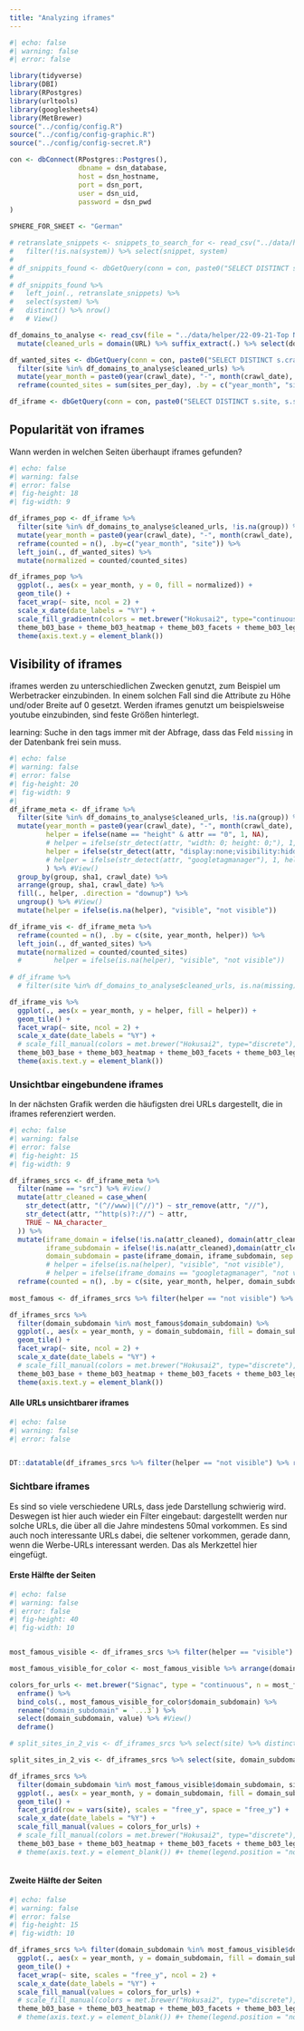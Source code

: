```yaml
---
title: "Analyzing iframes"
---
```


```r
#| echo: false
#| warning: false
#| error: false

library(tidyverse)
library(DBI)
library(RPostgres)
library(urltools)
library(googlesheets4)
library(MetBrewer)
source("../config/config.R")
source("../config/config-graphic.R")
source("../config/config-secret.R")

con <- dbConnect(RPostgres::Postgres(), 
                 dbname = dsn_database,
                 host = dsn_hostname, 
                 port = dsn_port,
                 user = dsn_uid, 
                 password = dsn_pwd
)

SPHERE_FOR_SHEET <- "German"

# retranslate_snippets <- snippets_to_search_for <- read_csv("../data/helper/23-01-13-Commenting-system-detection-patterns.csv") %>%   select("system" = `Commenting system`, "snippet" = Snippet) %>% 
#   filter(!is.na(system)) %>% select(snippet, system)
# 
# df_snippits_found <- dbGetQuery(conn = con, paste0("SELECT DISTINCT s.snippet, COUNT(s.snippet) as snippets_counted FROM snippets_2 s WHERE s.detected = 1 GROUP BY s.snippet "))
# 
# df_snippits_found %>% 
#   left_join(., retranslate_snippets) %>% 
#   select(system) %>% 
#   distinct() %>% nrow()
#   # View()

df_domains_to_analyse <- read_csv(file = "../data/helper/22-09-21-Top News Websites [AU - public].xlsx - German news.csv") %>% 
  mutate(cleaned_urls = domain(URL) %>% suffix_extract(.) %>% select(domain) %>% pull(.),)

df_wanted_sites <- dbGetQuery(conn = con, paste0("SELECT DISTINCT s.crawl_date, s.site, COUNT(s.sha1) as sites_per_day FROM sites s GROUP BY (s.crawl_date, s.site)")) %>% 
  filter(site %in% df_domains_to_analyse$cleaned_urls) %>% 
  mutate(year_month = paste0(year(crawl_date), "-", month(crawl_date), "-01") %>% ymd()) %>% #View()
  reframe(counted_sites = sum(sites_per_day), .by = c("year_month", "site"))

df_iframe <- dbGetQuery(conn = con, paste0("SELECT DISTINCT s.site, s.sha1, s.crawl_date, t.tag, t.name, t.attr, t.group, t.sphere, t.missing FROM sites s INNER JOIN tags_2 t ON s.sha1 = t.site WHERE t.tag ='iframe' AND t.missing IS NULL AND t.sphere = '", SPHERE_FOR_SHEET, "'"))

```

## Popularität von iframes

Wann werden in welchen Seiten überhaupt iframes gefunden?

```r
#| echo: false
#| warning: false
#| error: false
#| fig-height: 18
#| fig-width: 9

df_iframes_pop <- df_iframe %>% 
  filter(site %in% df_domains_to_analyse$cleaned_urls, !is.na(group)) %>% 
  mutate(year_month = paste0(year(crawl_date), "-", month(crawl_date), "-01") %>% ymd()) %>% #View()
  reframe(counted = n(), .by=c("year_month", "site")) %>% 
  left_join(., df_wanted_sites) %>% 
  mutate(normalized = counted/counted_sites)

df_iframes_pop %>% 
  ggplot(., aes(x = year_month, y = 0, fill = normalized)) +
  geom_tile() +
  facet_wrap(~ site, ncol = 2) +
  scale_x_date(date_labels = "%Y") +
  scale_fill_gradientn(colors = met.brewer("Hokusai2", type="continuous"), na.value = "grey90", name = "number of snippets found per site of domain and month" ) +
  theme_b03_base + theme_b03_heatmap + theme_b03_facets + theme_b03_legend_discrete + theme_b03_panel_spacing +
  theme(axis.text.y = element_blank())

```

## Visibility of iframes

iframes werden zu unterschiedlichen Zwecken genutzt, zum Beispiel um Werbetracker einzubinden. In einem solchen Fall sind die Attribute zu Höhe und/oder Breite auf 0 gesetzt. Werden iframes genutzt um beispielsweise youtube einzubinden, sind feste Größen hinterlegt.

learning: Suche in den tags immer mit der Abfrage, dass das Feld `missing` in der Datenbank frei sein muss.

```r
#| echo: false
#| warning: false
#| error: false
#| fig-height: 20
#| fig-width: 9
#| 
df_iframe_meta <- df_iframe %>% 
  filter(site %in% df_domains_to_analyse$cleaned_urls, !is.na(group)) %>% 
  mutate(year_month = paste0(year(crawl_date), "-", month(crawl_date), "-01") %>% ymd(),
         helper = ifelse(name == "height" & attr == "0", 1, NA),
         # helper = ifelse(str_detect(attr, "width: 0; height: 0;"), 1, helper),
         helper = ifelse(str_detect(attr, "display:none;visibility:hidden"), 1, helper)
         # helper = ifelse(str_detect(attr, "googletagmanager"), 1, helper)
         ) %>% #View()
  group_by(group, sha1, crawl_date) %>% 
  arrange(group, sha1, crawl_date) %>% 
  fill(., helper, .direction = "downup") %>%
  ungroup() %>% #View()
  mutate(helper = ifelse(is.na(helper), "visible", "not visible"))

df_iframe_vis <- df_iframe_meta %>% 
  reframe(counted = n(), .by = c(site, year_month, helper)) %>%
  left_join(., df_wanted_sites) %>%
  mutate(normalized = counted/counted_sites)
  #        helper = ifelse(is.na(helper), "visible", "not visible"))
  
# df_iframe %>% 
  # filter(site %in% df_domains_to_analyse$cleaned_urls, is.na(missing), site == "spiegel") %>% View()

df_iframe_vis %>% 
  ggplot(., aes(x = year_month, y = helper, fill = helper)) +
  geom_tile() +
  facet_wrap(~ site, ncol = 2) +
  scale_x_date(date_labels = "%Y") +
  # scale_fill_manual(colors = met.brewer("Hokusai2", type="discrete"), na.value = "grey90", name = "number of snippets found per site of domain and month" ) +
  theme_b03_base + theme_b03_heatmap + theme_b03_facets + theme_b03_legend_discrete + theme_b03_panel_spacing +
  theme(axis.text.y = element_blank())

```

### Unsichtbar eingebundene iframes

In der nächsten Grafik werden die häufigsten drei URLs dargestellt, die in iframes referenziert werden.

```r
#| echo: false
#| warning: false
#| error: false
#| fig-height: 15
#| fig-width: 9

df_iframes_srcs <- df_iframe_meta %>%  
  filter(name == "src") %>% #View()
  mutate(attr_cleaned = case_when(
    str_detect(attr, "(^//www)|(^//)") ~ str_remove(attr, "//"),
    str_detect(attr, "^http(s)?://") ~ attr,
    TRUE ~ NA_character_
  )) %>% 
  mutate(iframe_domain = ifelse(!is.na(attr_cleaned), domain(attr_cleaned) %>% suffix_extract(.) %>% select(domain) %>% pull(.), NA),
         iframe_subdomain = ifelse(!is.na(attr_cleaned),domain(attr_cleaned) %>% suffix_extract(.) %>% select(subdomain) %>% pull(.), NA),
         domain_subdomain = paste(iframe_domain, iframe_subdomain, sep = "_")) %>% #View()
         # helper = ifelse(is.na(helper), "visible", "not visible"),
         # helper = ifelse(iframe_domains == "googletagmanager", "not visible", helper)) %>% View()
  reframe(counted = n(), .by = c(site, year_month, helper, domain_subdomain))
  
most_famous <- df_iframes_srcs %>% filter(helper == "not visible") %>% reframe(counted = sum(counted), .by = "domain_subdomain") %>% arrange(desc(counted)) %>% head(3)

df_iframes_srcs %>%
  filter(domain_subdomain %in% most_famous$domain_subdomain) %>% 
  ggplot(., aes(x = year_month, y = domain_subdomain, fill = domain_subdomain)) +
  geom_tile() +
  facet_wrap(~ site, ncol = 2) +
  scale_x_date(date_labels = "%Y") +
  # scale_fill_manual(colors = met.brewer("Hokusai2", type="discrete"), na.value = "grey90", name = "number of snippets found per site of domain and month" ) +
  theme_b03_base + theme_b03_heatmap + theme_b03_facets + theme_b03_legend_discrete + theme_b03_panel_spacing +
  theme(axis.text.y = element_blank())

```

#### Alle URLs unsichtbarer iframes

```r
#| echo: false
#| warning: false
#| error: false


DT::datatable(df_iframes_srcs %>% filter(helper == "not visible") %>% reframe(counted = sum(counted), .by = "domain_subdomain") %>% arrange(desc(counted)))

```

### Sichtbare iframes

Es sind so viele verschiedene URLs, dass jede Darstellung schwierig wird. Deswegen ist hier auch wieder ein Filter eingebaut: dargestellt werden nur solche URLs, die über all die Jahre mindestens 50mal vorkommen. Es sind auch noch interessante URLs dabei, die seltener vorkommen, gerade dann, wenn die Werbe-URLs interessant werden. Das als Merkzettel hier eingefügt.

#### Erste Hälfte der Seiten

```r
#| echo: false
#| warning: false
#| error: false
#| fig-height: 40
#| fig-width: 10


most_famous_visible <- df_iframes_srcs %>% filter(helper == "visible") %>% reframe(counted = sum(counted), .by = "domain_subdomain") %>% arrange(desc(counted)) %>% filter(counted > 49)

most_famous_visible_for_color <- most_famous_visible %>% arrange(domain_subdomain)

colors_for_urls <- met.brewer("Signac", type = "continuous", n = most_famous_visible %>% nrow()) %>% 
  enframe() %>% 
  bind_cols(., most_famous_visible_for_color$domain_subdomain) %>% 
  rename("domain_subdomain" = `...3`) %>% 
  select(domain_subdomain, value) %>% #View()
  deframe()

# split_sites_in_2_vis <- df_iframes_srcs %>% select(site) %>% distinct() %>% arrange(site) %>% head(23) %>% pull()

split_sites_in_2_vis <- df_iframes_srcs %>% select(site, domain_subdomain) %>% reframe(counted = n(), .by = c(site, domain_subdomain)) %>% filter(domain_subdomain %in% most_famous_visible$domain_subdomain) %>% reframe(counted_urls = n(), .by = site) %>% arrange(desc(counted_urls)) %>% head(23) %>% pull(site)

df_iframes_srcs %>% 
  filter(domain_subdomain %in% most_famous_visible$domain_subdomain, site %in% split_sites_in_2_vis) %>% 
  ggplot(., aes(x = year_month, y = domain_subdomain, fill = domain_subdomain)) +
  geom_tile() +
  facet_grid(row = vars(site), scales = "free_y", space = "free_y") +
  scale_x_date(date_labels = "%Y") +
  scale_fill_manual(values = colors_for_urls) +
  # scale_fill_manual(colors = met.brewer("Hokusai2", type="discrete"), na.value = "grey90", name = "number of snippets found per site of domain and month" ) +
  theme_b03_base + theme_b03_heatmap + theme_b03_facets + theme_b03_legend_discrete + theme_b03_panel_spacing + theme(legend.position = "none")
  # theme(axis.text.y = element_blank()) #+ theme(legend.position = "none")



```

#### Zweite Hälfte der Seiten

```r
#| echo: false
#| warning: false
#| error: false
#| fig-height: 15
#| fig-width: 10

df_iframes_srcs %>% filter(domain_subdomain %in% most_famous_visible$domain_subdomain, !site %in% split_sites_in_2_vis) %>% 
  ggplot(., aes(x = year_month, y = domain_subdomain, fill = domain_subdomain)) +
  geom_tile() +
  facet_wrap(~ site, scales = "free_y", ncol = 2) +
  scale_x_date(date_labels = "%Y") +
  scale_fill_manual(values = colors_for_urls) +
  # scale_fill_manual(colors = met.brewer("Hokusai2", type="discrete"), na.value = "grey90", name = "number of snippets found per site of domain and month" ) +
  theme_b03_base + theme_b03_heatmap + theme_b03_facets + theme_b03_legend_discrete + theme_b03_panel_spacing + theme(legend.position = "none")
  # theme(axis.text.y = element_blank()) #+ theme(legend.position = "none")


```
